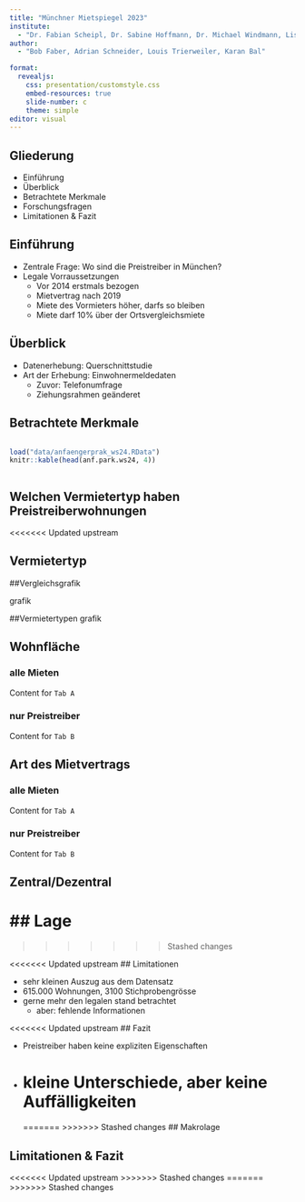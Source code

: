 ```yaml
---
title: "Münchner Mietspiegel 2023"
institute: 
  - "Dr. Fabian Scheipl, Dr. Sabine Hoffmann, Dr. Michael Windmann, Lisa Kleinlein"
author: 
  - "Bob Faber, Adrian Schneider, Louis Trierweiler, Karan Bal"

format:
  revealjs:
    css: presentation/customstyle.css
    embed-resources: true
    slide-number: c
    theme: simple
editor: visual
---
```


## Gliederung

-   Einführung
-   Überblick
-   Betrachtete Merkmale
-   Forschungsfragen
-   Limitationen & Fazit

## Einführung

-   Zentrale Frage: Wo sind die Preistreiber in München?
-   Legale Vorraussetzungen
    -   Vor 2014 erstmals bezogen
    -   Mietvertrag nach 2019
    -   Miete des Vormieters höher, darfs so bleiben
    -   Miete darf 10% über der Ortsvergleichsmiete

## Überblick

-   Datenerhebung: Querschnittstudie
-   Art der Erhebung: Einwohnermeldedaten
    -   Zuvor: Telefonumfrage
    -   Ziehungsrahmen geänderet

## Betrachtete Merkmale

::: {.column width="300%" align="left" .custom-smaller}
<div class="custom-smaller">
```r
load("data/anfaengerprak_ws24.RData")
knitr::kable(head(anf.park.ws24, 4)) 
```
</div> 
:::

## Welchen Vermietertyp haben Preistreiberwohnungen
<<<<<<< Updated upstream

## Vermietertyp

::: {panel-tabset}
##Vergleichsgrafik

grafik

##Vermietertypen grafik
:::

## Wohnfläche

::: {.panel-tabset}

### alle Mieten

Content for `Tab A`

### nur Preistreiber

Content for `Tab B`

:::

## Art des Mietvertrags

::: {.panel-tabset}

### alle Mieten

Content for `Tab A`

### nur Preistreiber

Content for `Tab B`

:::

## Zentral/Dezentral

## Lage
=======
>>>>>>> Stashed changes

<<<<<<< Updated upstream
## Limitationen

-   sehr kleinen Auszug aus dem Datensatz
-   615.000 Wohnungen, 3100 Stichprobengrösse
-   gerne mehr den legalen stand betrachtet
    -   aber: fehlende Informationen

<<<<<<< Updated upstream
## Fazit

-   Preistreiber haben keine expliziten Eigenschaften
-   kleine Unterschiede, aber keine Auffälligkeiten
=======
=======
>>>>>>> Stashed changes
## Makrolage

## Limitationen & Fazit
<<<<<<< Updated upstream
>>>>>>> Stashed changes
=======
>>>>>>> Stashed changes
